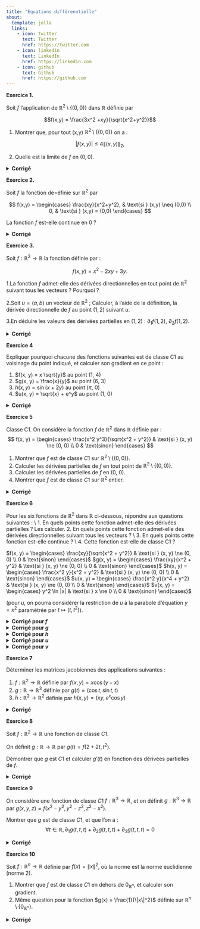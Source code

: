 ```yaml
---
title: "Equations différenntielle"
about:
  template: jolla
  links:
    - icon: twitter
      text: Twitter
      href: https://twitter.com
    - icon: linkedin
      text: LinkedIn
      href: https://linkedin.com
    - icon: github
      text: Github
      href: https://github.com
---
```


::: exercise-box
**Exercice 1.**

Soit $f$ l'application de $\mathbb{R}^2 \setminus \{(0, 0)\}$ dans $\mathbb{R}$ définie par

$$f(x,y) = \frac{3x^2 +xy}{\sqrt{x^2+y^2}}$$

1.  Montrer que, pour tout (x,y) \in $\mathbb{R}^2 \setminus \{(0, 0)\}$ on a :

$$|f(x,y)| \leq 4\|(x,y)\|_2 ,$$

2.  Quelle est la limite de $f$ en $(0,0)$.

<details>

<summary><strong>Corrigé</strong></summary>

1.  Pour tout $(x,y) \in \mathbb{R}^2$, on a:

$$ x^2 \leq x^2 +y^2 \Rightarrow \sqrt{x^2} \leq \sqrt{x^2+y^2} \Rightarrow |x| \leq \|(x,y)\|_2$$ ET de meme $|y| \leq \|(x,y)\|_2$. On en déduit, pour tout $(x,y) \neq (0,0)$:

\begin{align}
f(x,y) \leq \frac{3x^2 +xy}{\sqrt{x^2+y^2}} & \leq\frac{3|x|^2 +|x||y|}{\|(x,y)\|_2}\\
&  \leq \frac{3\|(x,y)\|_2^2 +\|(x,y)\|_2^2}{\|(x,y)\|_2} \leq \frac{4\|(x,y)\|_2^2}{\|(x,y)\|_2} \leq 4\|(x,y)\|_2.


\end{align}

2.  Comme $0 \leq |f(x,y)| \leq 4\|(x,y)\|_2$. Alors d'après le théorème de gendarmes on a :

$$ \lim_{(x,y) \to (0,0)}f(x,y) = 0$$

</details>
:::

::: exercise-box
**Exercice 2.**

Soit $f$ la fonction de=éfinie sur $\mathbb{R}^2$ par

$$ f(x,y) = 
\begin{cases} 
\frac{xy}{x^2+y^2}, & \text{si } (x,y) \neq (0,0) \\ 
0, & \text{si } (x,y) = (0,0) 
\end{cases} $$

La fonction $f$ est-elle continue en 0 ?

<details>

<summary><strong>Corrigé</strong></summary>

Prenons la suite $(u_n = (\frac{1}{n},\frac{1}{n}))_{n \in \mathbb{N}^*}$ qui tend vers $(0,0)$ lorsque $n$ tend vers $+ \infty$.

On vérifie, facilement que $f(u_n)=\frac{1}{2}$ pour tout n.

Donc, $$ \lim f(u_n) = \frac{1}{2} \neq 0 = f(0,0) = f(\lim (u_n)).$$ La fonction $f$ n'est pas donc continue en $(0,0)$.

</details>
:::

::: exercise-box
**Exercice 3.**

Soit $f : \mathbb{R}^2 \to \mathbb{R}$ la fonction définie par :

$$ f(x, y) = x^2 - 2xy + 3y. $$

1.La fonction $f$ admet-elle des dérivées directionnelles en tout point de $\mathbb{R}^2$ suivant tous les vecteurs ? \quad Pourquoi ?

2.Soit $u = (a, b)$ un vecteur de $\mathbb{R}^2$ ; Calculer, à l’aide de la définition, la dérivée directionnelle de $f$ au point $(1, 2)$ suivant $u$.

3.En déduire les valeurs des dérivées partielles en $(1, 2)$ : $\partial_1 f(1, 2)$, $\partial_2 f(1, 2)$.

<details>

<summary><strong>Corrigé</strong></summary>

1.  La fonction $f$ est polynomial, elle est donc de classe $C1$ sur $\mathbb{R}$ et possède des dérivées directionnelles en tout point de $\mathbb{R}^2$, suivant tout vecteur de $\mathbb{R}^2$.

2.  Par définition, $$ \partial_u f(1, 2) = \lim_{t \to 0} \frac{f((1, 2) + t(a, b)) - f(1, 2)}{t} $$ et donc, $$\partial_u f(1, 2) = \lim_{t \to 0} \frac{f(1 + at, 2 + bt) - f(1, 2)}{t} $$

Considérons la fonction à une seule variable, $\varphi(t) = f(1 + at, 2 + bt)$, alors $\partial_u f(1, 2) = \varphi'(0)$. On a : $$ \varphi(t) = (1 + at)^2 - 2(1 + at)(2 + bt) + 3(2 + bt) $$ $$ = 1 + 2at + a^2t^2 - 2(2 + (2a + b)t + abt^2) + 6 + 3bt $$ $$ = 3 + (-2a + b)t + (a^2 - 2ab)t^2 $$ et, par suite : $$ \partial_u f(1, 2) = \varphi'(0) = -2a + b $$

3.  Notons $(e_1 = (1, 0), e_2 = (0, 1))$ la base canonique de $\mathbb{R}^2$.

Les dérivées partielles sont les dérivées directionnelles suivant les vecteurs de la base canonique.

En utilisant la question précédente, on obtient donc : $$ \partial f / \partial x (1, 2) = \partial_1 f(1, 2) = \partial_{e1} f(1, 2) = -2 \cdot 1 + 0 = -2 $$ $$ \partial f / \partial y (1, 2) = \partial_2 f(1, 2) = \partial_{e2} f(1, 2) = -2 \cdot 0 + 1 = 1 $$

</details>
:::

::: exercise-box
**Exercice 4**

Expliquer pourquoi chacune des fonctions suivantes est de classe C1 au voisinage du point indiqué, et calculer son gradient en ce point :

1.  $f(x, y) = x \sqrt{y}$ au point (1, 4)
2.  $g(x, y) = \frac{x}{y}$ au point (6, 3)
3.  $h(x, y) = \sin(x + 2y)$ au point ($\pi$, 0)
4.  $u(x, y) = \sqrt{x} + e^y$ au point (1, 0)

<details>

<summary><strong>Corrigé</strong></summary>

Pour montrer que $f$ est de classe $C1$ au voisinage du point donné et pour calculer son gradient en ce point, nous devons d'abord vérifier que $f$ est différentiable et ensuite calculer ses dérivées partielles premières.

1.La fonction $f$ est continue en tout point du domaine où elle est définie puisque la racine carrée et la multiplication sont des opérations continues.

2.  

    -   $\frac{\partial f}{\partial x}(x, y) = \sqrt{y}$
    -   $\frac{\partial f}{\partial y}(x, y) = \frac{x}{2\sqrt{y}}$

Calculons les dérivées partielles en $(1, 4)$ : - $\frac{\partial f}{\partial x}(1, 4) = \sqrt{4} = 2$ - $\frac{\partial f}{\partial y}(1, 4) = \frac{1}{2\sqrt{4}} = \frac{1}{4}$

Le gradient de $f$ en $(1, 4)$ est donc : $$ \nabla f(1, 4) = \left( \frac{\partial f}{\partial x}(1, 4), \frac{\partial f}{\partial y}(1, 4) \right) = (2, \frac{1}{4}) $$

</details>
:::

::: exercise-box
**Exercice 5**

Classe C1. On considère la fonction $f$ de $\mathbb{R}^2$ dans $\mathbb{R}$ définie par : $$ f(x, y) = \begin{cases} \frac{x^2 y^3}{\sqrt{x^2 + y^2}} & \text{si } (x, y) \ne (0, 0) \\ 0 & \text{sinon} \end{cases} $$

1.  Montrer que $f$ est de classe $C1$ sur $\mathbb{R}^2 \setminus \{(0, 0)\}$.
2.  Calculer les dérivées partielles de $f$ en tout point de $\mathbb{R}^2 \setminus \{(0, 0)\}$.
3.  Calculer les dérivées partielles de $f$ en (0, 0).
4.  Montrer que $f$ est de classe $C1$ sur $\mathbb{R}^2$ entier.

<details>

<summary><strong>Corrigé</strong></summary>

1.  Notons tout d’abord que, sur $\mathbb{R}^2 \setminus \{(0, 0)\}$, la fonction $\| (x, y) \|_2 = \sqrt{x^2 + y^2}$ est composée de deux applications : $$ \mathbb{R}^2 \xrightarrow{\varphi} \mathbb{R}_+^* \xrightarrow{\psi} \mathbb{R}_+^* $$ $$ (x, y) \mapsto x^2 + y^2 $$ $$ t \mapsto \sqrt{t} $$ Puisque $\varphi$ est de classe $C1$ sur $\mathbb{R}^2 \setminus \{(0, 0)\}$ et à valeurs dans l’ouvert $\mathbb{R}_+^*$ et que $\psi$ est de classe $C1$ sur $\mathbb{R}_+^*$, $\| \cdot \|_2 = \psi \circ \varphi$ est de classe $C1$ sur $\mathbb{R}^2 \setminus \{(0, 0)\}$.

La fonction $f$ est donc un quotient de deux fonctions de classe $C1$, dont le dénominateur ne s’annule pas ; $f$ est donc de classe $C1$ sur $\mathbb{R}^2 \setminus \{(0, 0)\}$.

2.  Calculons les dérivées partielles sur $\mathbb{R}^2 \setminus \{(0, 0)\}$ : $$\partial f / \partial x = \frac{2x y^3 \sqrt{x^2 + y^2} - x^2 y^3 \frac{x}{\sqrt{x^2 + y^2}}}{(x^2 + y^2)} = \frac{2x y^3 (x^2 + y^2) - x^3 y^3}{(x^2 + y^2)^{3/2}} $$ Donc,$$\partial f / \partial x= \frac{x^3 y^3 + 2x y^5}{(x^2 + y^2)^{3/2}}$$ $$ \partial f / \partial y = \frac{3x^2 y^2 \sqrt{x^2 + y^2} - x^2 y^3 \frac{y}{\sqrt{x^2 + y^2}}}{(x^2 + y^2)} = \frac{3x^2 y^2 (x^2 + y^2) - x^2 y^4}{(x^2 + y^2)^{3/2}}$$ Donc,$$\partial f / \partial y= \frac{3x^4 y^2 + 2x^2 y^4}{(x^2 + y^2)^{3/2}} $$

3.  On a : $$ \partial f / \partial x (0, 0) = \lim_{t \to 0} \frac{f(t, 0) - f(0, 0)}{t} = 0 $$ $$ \partial f / \partial y (0, 0) = \lim_{t \to 0} \frac{f(0, t) - f(0, 0)}{t} = 0 $$

4.  Il suffit de montrer que les dérivées partielles sont toutes deux continues en (0, 0). On a : $$ \partial_1 f(x, y) = \begin{cases} \frac{x^3 y^3 + 2x y^5}{\| (x, y) \|_2^3} & \text{si } (x, y) \ne (0, 0) \\ 0 & \text{si } (x, y) = (0, 0) \end{cases} $$ $$ \partial_2 f(x, y) = \begin{cases} \frac{3x^4 y^2 + 2x^2 y^4}{\| (x, y) \|_2^3} & \text{si } (x, y) \ne (0, 0) \\ 0 & \text{si } (x, y) = (0, 0) \end{cases} $$ En majorant par la norme comme dans l’exercice 6, on trouve : $$ |\partial_1 f(x, y)| \leq \frac{|x|^3 |y|^3 + 2|x||y|^5}{\| (x, y) \|_2^3} \leq 3 \frac{\| (x, y) \|_2^6}{\| (x, y) \|_2^3} = \| (x, y) \|_2^3 $$ Donc $\lim_{(x, y) \to (0, 0)} \partial_1 f(x, y) = 0 = \partial_1 f(0, 0)$. La fonction $\partial_1 f$ est donc continue sur $\mathbb{R}^2$ entier.

On procède de même pour $\partial_2 f$ qui est aussi continue. La fonction $f$ est donc de classe $C1$ sur $\mathbb{R}^2$ entier.

</details>
:::

::: exercise-box
**Exercice 6**

Pour les six fonctions de $\mathbb{R}^2$ dans $\mathbb{R}$ ci-dessous, répondre aux questions suivantes : \\ 1. En quels points cette fonction admet-elle des dérivées partielles ? Les calculer. 2. En quels points cette fonction admet-elle des dérivées directionnelles suivant tous les vecteurs ? \\ 3. En quels points cette fonction est-elle continue ? \\ 4. Cette fonction est-elle de classe C1 ?

$f(x, y) = \begin{cases} \frac{xy}{\sqrt{x^2 + y^2}} & \text{si } (x, y) \ne (0, 0) \\ 0 & \text{sinon} \end{cases}$ $g(x, y) = \begin{cases} \frac{xy}{x^2 + y^2} & \text{si } (x, y) \ne (0, 0) \\ 0 & \text{sinon} \end{cases}$ $h(x, y) = \begin{cases} \frac{x^2 y}{x^2 + y^2} & \text{si } (x, y) \ne (0, 0) \\ 0 & \text{sinon} \end{cases}$ $u(x, y) = \begin{cases} \frac{x^2 y}{x^4 + y^2} & \text{si } (x, y) \ne (0, 0) \\ 0 & \text{sinon} \end{cases}$ $v(x, y) = \begin{cases} y^2 \ln |x| & \text{si } x \ne 0 \\ 0 & \text{sinon} \end{cases}$

(pour $u$, on pourra considérer la restriction de $u$ à la parabole d’équation $y = x^2$ paramétrée par $t \mapsto (t, t^2)$).

<details>

<summary><strong>Corrigé **pour** $f$ </strong></summary>

Cette fonction est de classe $C1$ sur $\mathbb{R}^2 \setminus \{(0, 0)\}$. Ses dérivées partielles sur $\mathbb{R}^2 \setminus \{(0, 0)\}$ valent : $$ \partial f / \partial x = \frac{y \sqrt{x^2 + y^2} - xy \frac{x}{\sqrt{x^2 + y^2}}}{x^2 + y^2} = \frac{y^3}{(x^2 + y^2)^{3/2}} $$ $$ \partial f / \partial y = \frac{x \sqrt{x^2 + y^2} - xy \frac{y}{\sqrt{x^2 + y^2}}}{x^2 + y^2} = \frac{x^3}{(x^2 + y^2)^{3/2}} $$ On calcule par ailleurs : $$ \partial f / \partial x (0, 0) = 0 $$ $$ \partial f / \partial y (0, 0) = 0 $$ La fonction $f$ admet donc des dérivées partielles en tout point de $\mathbb{R}^2$. Elle est continue en 0 puisque : $$ |f(x, y)| \leq \frac{|x||y|}{\| (x, y) \|_2} \leq \| (x, y) \|_2 \rightarrow_{(x,y) \to (0, 0)} 0 $$ En revanche, $f$ ne possède pas de dérivées directionnelles dans toutes les directions en (0, 0).

Par exemple, si $u = (1, 1)$ : $$ \partial_u f(0, 0) = \lim_{t \to 0} \frac{f(t, t) - f(0, 0)}{t} = \lim_{t \to 0} \frac{t^2}{t \sqrt{t^2}} = \lim_{t \to 0} \frac{t}{|t|} $$ qui n’est pas définie (tend vers 1 à droite et -1 à gauche).

Ainsi, $f$ n’est pas de classe $C1$ au voisinage de (0, 0).

</details>

<details>

<summary><strong>Corrigé **pour** $g$ </strong></summary>

Cette fonction est de classe $C1$ sur $\mathbb{R}^2 \setminus \{(0, 0)\}$. Ses dérivées partielles sur $\mathbb{R}^2 \setminus \{(0, 0)\}$ valent : $$ \partial g / \partial x (x, y) = \frac{y(x^2 + y^2) - xy(2x)}{(x^2 + y^2)^2} = \frac{-x^2 y + y^3}{(x^2 + y^2)^2} $$ $$ \partial g / \partial y (x, y) = \frac{x(x^2 + y^2) - xy(2y)}{(x^2 + y^2)^2} = \frac{x^3 - xy^2}{(x^2 + y^2)^2} $$ On calcule par ailleurs : $$ \partial g / \partial x (0, 0) = 0 $$ $$ \partial g / \partial y (0, 0) = 0 $$ La fonction $g$ admet donc des dérivées partielles en tout point de $\mathbb{R}^2$. Pourtant, $g$ n’est pas continue en 0 puisque $\lim_{n \to +\infty} g(1/n, 1/n) = 1/2 \neq g(0, 0) = 0$.

Elle n’est donc pas de classe $C1$ sur $\mathbb{R}^2$ entier.

Enfin, $g$ ne possède pas de dérivées directionnelles dans toutes les directions en (0, 0).

Par exemple, si $u = (1, 1)$ : $$ \partial_u g(0, 0) = \lim_{t \to 0} \frac{g(t, t) - g(0, 0)}{t} = \lim_{t \to 0} \frac{1}{2t} $$ qui n’est pas définie. Ainsi, $g$ n’est pas de classe $C1$ au voisinage de (0, 0).

</details>

<details>

<summary><strong>Corrigé **pour** $h$ </strong></summary>

Cette fonction est de classe $C1$ sur $\mathbb{R}^2 \setminus \{(0, 0)\}$.

Ses dérivées partielles sur $\mathbb{R}^2 \setminus \{(0, 0)\}$ valent : $$ \partial h / \partial x (x, y) = \frac{2xy(x^2 + y^2) - x^2 y(2x)}{(x^2 + y^2)^2} = \frac{2xy^3}{(x^2 + y^2)^2} $$ $$ \partial h / \partial y (x, y) = \frac{x^2(x^2 + y^2) - x^2 y(2y)}{(x^2 + y^2)^2} = \frac{x^4 - x^2 y^2}{(x^2 + y^2)^2} $$ On calcule par ailleurs, à l’aide de la définition : $$ \partial h / \partial x (0, 0) = 0 $$ $$ \partial h / \partial y (0, 0) = 0 $$ La fonction $h$ admet donc des dérivées partielles en tout point de $\mathbb{R}^2$.

Elle est continue en 0 puisque : $$ |h(x, y)| \leq \frac{|x|^2 |y|}{\| (x, y) \|_2^2} \leq \frac{\| (x, y) \|_2^3}{\| (x, y) \|_2^2} = \| (x, y) \|_2 \rightarrow_{(x,y) \to (0, 0)} 0 $$ La fonction $h$ possède des dérivées directionnelles dans toutes les directions en (0, 0).

Si $u = (a, b)$ est un vecteur non nul quelconque de $\mathbb{R}^2$, on a : $$ \partial_u h(0, 0) = \lim_{t \to 0} \frac{h(ta, tb) - h(0, 0)}{t} = \lim_{t \to 0} \frac{h(a, b)}{t^3} t t^2 = h(a, b) $$ En revanche, $h$ n’est pas de classe $C1$. \\ Si elle l’était, le développement de Taylor-Young à l’ordre 1 en (0, 0) impliquerait que $\partial_u=(a,b) h(0, 0) = a \partial_1 h(0, 0) + b \partial_2 h(0, 0) = 0$. Ce n’est pas le cas puisque, si $u = (1, 1)$ par exemple, $\partial_u h(0, 0) = h(1, 1) = 1/2$.

Pour montrer que $h$ n’est pas de classe $C1$, on peut aussi directement montrer que $\partial_1 h$ n’est pas continue en (0, 0), à l’aide de la suite $(1/n, 1/n)$ par exemple : $$ \lim_{n \to +\infty} \partial_1 h(1/n, 1/n) = \lim_{n \to +\infty} 1/2 \neq \partial_1 h(0, 0) $$

</details>

<details>

<summary><strong>Corrigé **pour** $u$ </strong></summary>

La fonction $u$ est de classe $C1$ sur $\mathbb{R}^2 \setminus \{(0, 0)\}$. \\ On peut montrer qu’elle n’est pas continue en (0, 0) en approchant l’origine le long de la parabole $y = x^2$.\\ Considérons par exemple la suite de points $p_n = (1/n, 1/n^2)$ qui est sur cette parabole et tend vers (0, 0). \\ On voit que $f(p_n) = 1/2$ qui ne tend pas vers 0 = $u(0, 0)$.\\ En revanche, $u$ possède des dérivées directionnelles suivant toutes les directions en (0, 0) puisque, si $v = (a, b)$ est un vecteur non nul, \[ \partial\*v u(0, 0) =\* \lim{t \to 0} \frac{u(ta, tab) - u(0, 0)}{t} = \lim\*{t\* \\to 0} \frac{t^3 ab}{t^3 (t^2 a^2 + b^2)} = \lim{t \to 0} \frac{ab}{t^2 a^2 + b^2} =

\begin{cases} 0 & \text{si } b = 0 \\ a/b & \text{sinon} \end{cases}

</details>

<details>

<summary><strong>Corrigé **pour** $v$ </strong></summary>

La fonction $v$ est de classe $C1$ sur $\mathbb{R}^* \times \mathbb{R}$.

Ses dérivées partielles sur $\mathbb{R}^* \times \mathbb{R}$ valent : $$ \partial v / \partial x (x, y) = \frac{y^2}{x} $$ $$ \partial v / \partial y (x, y) = 2y \ln |x| $$ En un point $(0, y)$, $y \ne 0$ de l’axe des ordonnées, on a : $$ \partial v / \partial x (0, y) = \lim_{t \to 0} \frac{v(t, y) - v(0, y)}{t} = \lim_{t \to 0} \frac{y^2 \ln |t|}{t} = -\infty $$ $$ \partial v / \partial y (0, y) = \lim_{t \to 0} \frac{v(0, y + t) - v(0, y)}{t} = 0 $$

La fonction $v$ n’admet donc pas de dérivée partielle par rapport à $x$ sur l’axe des abscisses privé de l’origine.

Elle admet des dérivées partielles en tout autre point de $\mathbb{R}^2$.

Cette fonction n’est pas continue sur l’axe des ordonnées privé de l’origine puisque $\lim_{n \to +\infty} y^2 \ln(1/n) = -\infty$.

Montrons qu’elle n’est pas non plus continue en 0.

Considérons la suite de points $p_n = (1/n, e^{-n^2})$.

Alors $p_n$ tend vers (0, 0) et $v(p_n) = (1/n)^2 \ln(e^{-n^2}) = -1$ pour tout $n$.

Sa limite est donc -1, différente de $v(0, 0) = 0$.

</details>
:::

::: exercise-box
**Exercice 7**

Déterminer les matrices jacobiennes des applications suivantes :

1.  $f : \mathbb{R}^2 \to \mathbb{R}$ définie par $f(x, y) = x \cos(y - x)$
2.  $g : \mathbb{R} \to \mathbb{R}^3$ définie par $g(t) = (\cos t, \sin t, t)$
3.  $h : \mathbb{R}^2 \to \mathbb{R}^2$ définie par $h(x, y) = (xy, e^x \cos y)$

<details>

<summary><strong>Corrigé</strong></summary>

On a :

$$
\begin{align}
J_f(x, y) &= \begin{bmatrix} \partial_1 f(x, y) & \partial_2 f(x, y) \end{bmatrix} \\
          &= \begin{bmatrix} \cos(y - x) + x \sin(y - x) & -x \sin(y - x) \end{bmatrix}
\end{align}
$$

$$ J_g(t) = \begin{bmatrix} g'_1(t) \\ g'_2(t) \\ g'_3(t) \end{bmatrix} = \begin{bmatrix} -\sin t \\ \cos t \\ 1 \end{bmatrix} $$ $$ J_h(x, y) = \begin{bmatrix} \partial_1 h_1(x, y) & \partial_2 h_1(x, y) \\ \partial_1 h_2(x, y) & \partial_2 h_2(x, y) \end{bmatrix} = \begin{bmatrix} y & x \\ e^x \cos y & -e^x \sin y \end{bmatrix} $$

</details>
:::

::: exercise-box
**Exercice 8**

Soit $f : \mathbb{R}^2 \to \mathbb{R}$ une fonction de classe $C1$.

On définit $g : \mathbb{R} \to \mathbb{R}$ par $g(t) = f(2 + 2t, t^2)$.

Démontrer que $g$ est $C1$ et calculer $g'(t)$ en fonction des dérivées partielles de $f$.

<details>

<summary><strong>Corrigé</strong></summary>

Notons $\varphi$ la fonction de $\mathbb{R}$ dans $\mathbb{R}^2$ dont les fonctions coordonnées sont $\varphi_1(t) = 2 + 2t$ et $\varphi_2(t) = t^2$. On a $g = f \circ \varphi$ et on peut appliquer la formule du cours :

$$
\begin{align}
g'(t) &= \partial_1 f(\varphi(t)) \varphi'_1(t) + \partial_2 f(\varphi(t)) \varphi'_2(t) \\
      &= 2 \partial_1 f(2 + 2t, t^2) + 2t \partial_2 f(2 + 2t, t^2)
\end{align}
$$

</details>
:::

::: exercise-box
**Exercice 9**

On considère une fonction de classe $C1$ $f : \mathbb{R}^3 \to \mathbb{R}$, et on définit $g : \mathbb{R}^3 \to \mathbb{R}$ par $g(x, y, z) = f(x^2 - y^2, y^2 - z^2, z^2 - x^2)$.

Montrer que $g$ est de classe $C1$, et que l’on a : $$ \forall t \in \mathbb{R}, \partial_1 g(t, t, t) + \partial_2 g(t, t, t) + \partial_3 g(t, t, t) = 0 $$

<details>

<summary><strong>Corrigé</strong></summary>

Considérons la fonction $\varphi$ de $\mathbb{R}$ dans $\mathbb{R}^3$ définie par $\varphi(t) = (t, t, t)$. Considérons la fonction composée $\psi(t) = g \circ \varphi$.

En appliquant la formule des fonctions composées, on a :

$$
\begin{align}
\psi'(t) &= \partial_1 g(\varphi(t)) \varphi'_1(t) + \partial_2 g(\varphi(t)) \varphi'_2(t) + \partial_3 g(\varphi(t)) \varphi'_3(t) \\
         &= \partial_1 g(\varphi(t)) + \partial_2 g(\varphi(t)) + \partial_3 g(\varphi(t))
\end{align}
$$

Mais par ailleurs,

$$ g \circ \varphi(t) = f(t^2 - t^2, t^2 - t^2, t^2 - t^2) = f(0, 0, 0) $$ en tout point $t$.

C’est donc une fonction constante, et sa dérivée est nulle.

</details>
:::

::: exercise-box
**Exercice 10**

Soit $f : \mathbb{R}^n \to \mathbb{R}$ définie par $f(x) = \|x\|^2$, où la norme est la norme euclidienne (norme 2).

1.  Montrer que $f$ est de classe $C1$ en dehors de $0_{\mathbb{R}^n}$, et calculer son gradient.
2.  Même question pour la fonction $g(x) = \frac{1}{\|x\|^2}$ définie sur $\mathbb{R}^n \setminus \{0_{\mathbb{R}^n}\}$.

<details>

<summary><strong>Corrigé</strong></summary>

Indication : utilise la composée de deux fonctions

</details>
:::
